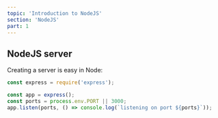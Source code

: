 ```yaml
---
topic: 'Introduction to NodeJS'
section: 'NodeJS'
part: 1
---
```


## NodeJS server

Creating a server is easy in Node:

```typescript
const express = require('express');

const app = express();
const ports = process.env.PORT || 3000;
app.listen(ports, () => console.log(`listening on port ${ports}`));
```